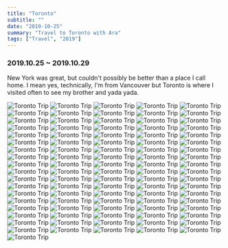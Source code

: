 ```yaml
---
title: "Toronto"
subtitle: ""
date: "2019-10-25"
summary: "Travel to Toronto with Ara"
tags: ["Travel", "2019"]
---
```


### 2019.10.25 ~ 2019.10.29

New York was great, but couldn't possibly be better than a place I call home.
I mean yes, technically, I'm from Vancouver but Toronto is where I visited often to see my brother and yada yada.

<Image
  width={1080}
  height={1440}
  src="/images/personal/2019-oct-toronto/1.jpg"
  alt="Toronto Trip"
/>
<Image
  width={1080}
  height={1440}
  src="/images/personal/2019-oct-toronto/2.jpg"
  alt="Toronto Trip"
/>
<Image
  width={1080}
  height={1440}
  src="/images/personal/2019-oct-toronto/3.jpg"
  alt="Toronto Trip"
/>
<Image
  width={1080}
  height={1440}
  src="/images/personal/2019-oct-toronto/4.jpg"
  alt="Toronto Trip"
/>
<Image
  width={1080}
  height={1440}
  src="/images/personal/2019-oct-toronto/5.jpg"
  alt="Toronto Trip"
/>
<Image
  width={1080}
  height={1440}
  src="/images/personal/2019-oct-toronto/6.jpg"
  alt="Toronto Trip"
/>
<Image
  width={1080}
  height={1440}
  src="/images/personal/2019-oct-toronto/7.jpeg"
  alt="Toronto Trip"
/>
<Image
  width={1080}
  height={1440}
  src="/images/personal/2019-oct-toronto/8.jpg"
  alt="Toronto Trip"
/>
<Image
  width={1080}
  height={1440}
  src="/images/personal/2019-oct-toronto/9.jpg"
  alt="Toronto Trip"
/>
<Image
  width={1080}
  height={1440}
  src="/images/personal/2019-oct-toronto/10.jpg"
  alt="Toronto Trip"
/>
<Image
  width={1080}
  height={1440}
  src="/images/personal/2019-oct-toronto/11.jpg"
  alt="Toronto Trip"
/>
<Image
  width={1080}
  height={1440}
  src="/images/personal/2019-oct-toronto/12.jpg"
  alt="Toronto Trip"
/>
<Image
  width={1080}
  height={1440}
  src="/images/personal/2019-oct-toronto/13.jpg"
  alt="Toronto Trip"
/>
<Image
  width={1080}
  height={1440}
  src="/images/personal/2019-oct-toronto/14.jpg"
  alt="Toronto Trip"
/>
<Image
  width={1080}
  height={1440}
  src="/images/personal/2019-oct-toronto/15.jpg"
  alt="Toronto Trip"
/>
<Image
  width={1080}
  height={1440}
  src="/images/personal/2019-oct-toronto/16.jpg"
  alt="Toronto Trip"
/>
<Image
  width={1080}
  height={1440}
  src="/images/personal/2019-oct-toronto/17.jpg"
  alt="Toronto Trip"
/>
<Image
  width={1080}
  height={1440}
  src="/images/personal/2019-oct-toronto/18.jpg"
  alt="Toronto Trip"
/>
<Image
  width={1080}
  height={1440}
  src="/images/personal/2019-oct-toronto/19.jpg"
  alt="Toronto Trip"
/>
<Image
  width={1080}
  height={1440}
  src="/images/personal/2019-oct-toronto/20.jpg"
  alt="Toronto Trip"
/>
<Image
  width={1080}
  height={1440}
  src="/images/personal/2019-oct-toronto/21.jpg"
  alt="Toronto Trip"
/>
<Image
  width={1080}
  height={1440}
  src="/images/personal/2019-oct-toronto/22.jpg"
  alt="Toronto Trip"
/>
<Image
  width={1080}
  height={1440}
  src="/images/personal/2019-oct-toronto/23.jpg"
  alt="Toronto Trip"
/>
<Image
  width={1080}
  height={1440}
  src="/images/personal/2019-oct-toronto/24.jpg"
  alt="Toronto Trip"
/>
<Image
  width={1080}
  height={1440}
  src="/images/personal/2019-oct-toronto/25.jpg"
  alt="Toronto Trip"
/>
<Image
  width={1080}
  height={1440}
  src="/images/personal/2019-oct-toronto/26.jpg"
  alt="Toronto Trip"
/>
<Image
  width={1080}
  height={1440}
  src="/images/personal/2019-oct-toronto/27.jpg"
  alt="Toronto Trip"
/>
<Image
  width={1080}
  height={1440}
  src="/images/personal/2019-oct-toronto/28.jpg"
  alt="Toronto Trip"
/>
<Image
  width={1080}
  height={1440}
  src="/images/personal/2019-oct-toronto/29.jpg"
  alt="Toronto Trip"
/>
<Image
  width={1080}
  height={1440}
  src="/images/personal/2019-oct-toronto/30.jpg"
  alt="Toronto Trip"
/>
<Image
  width={1080}
  height={1440}
  src="/images/personal/2019-oct-toronto/31.jpg"
  alt="Toronto Trip"
/>
<Image
  width={1080}
  height={1440}
  src="/images/personal/2019-oct-toronto/32.jpg"
  alt="Toronto Trip"
/>
<Image
  width={1080}
  height={1440}
  src="/images/personal/2019-oct-toronto/33.jpg"
  alt="Toronto Trip"
/>
<Image
  width={1080}
  height={1440}
  src="/images/personal/2019-oct-toronto/34.jpg"
  alt="Toronto Trip"
/>
<Image
  width={1080}
  height={1440}
  src="/images/personal/2019-oct-toronto/35.jpg"
  alt="Toronto Trip"
/>
<Image
  width={1080}
  height={1440}
  src="/images/personal/2019-oct-toronto/36.jpg"
  alt="Toronto Trip"
/>
<Image
  width={1080}
  height={1440}
  src="/images/personal/2019-oct-toronto/37.jpg"
  alt="Toronto Trip"
/>
<Image
  width={1080}
  height={1440}
  src="/images/personal/2019-oct-toronto/38.jpg"
  alt="Toronto Trip"
/>
<Image
  width={1080}
  height={1440}
  src="/images/personal/2019-oct-toronto/39.jpg"
  alt="Toronto Trip"
/>
<Image
  width={1080}
  height={1440}
  src="/images/personal/2019-oct-toronto/40.jpg"
  alt="Toronto Trip"
/>
<Image
  width={1080}
  height={1440}
  src="/images/personal/2019-oct-toronto/41.jpg"
  alt="Toronto Trip"
/>
<Image
  width={1080}
  height={1440}
  src="/images/personal/2019-oct-toronto/42.jpg"
  alt="Toronto Trip"
/>
<Image
  width={1080}
  height={1440}
  src="/images/personal/2019-oct-toronto/43.jpg"
  alt="Toronto Trip"
/>
<Image
  width={1080}
  height={1440}
  src="/images/personal/2019-oct-toronto/44.jpg"
  alt="Toronto Trip"
/>
<Image
  width={1080}
  height={1440}
  src="/images/personal/2019-oct-toronto/45.jpg"
  alt="Toronto Trip"
/>
<Image
  width={1080}
  height={1440}
  src="/images/personal/2019-oct-toronto/46.jpg"
  alt="Toronto Trip"
/>
<Image
  width={1080}
  height={1440}
  src="/images/personal/2019-oct-toronto/47.jpg"
  alt="Toronto Trip"
/>
<Image
  width={1080}
  height={1440}
  src="/images/personal/2019-oct-toronto/48.jpg"
  alt="Toronto Trip"
/>
<Image
  width={1080}
  height={1440}
  src="/images/personal/2019-oct-toronto/49.jpg"
  alt="Toronto Trip"
/>
<Image
  width={1080}
  height={1440}
  src="/images/personal/2019-oct-toronto/50.jpg"
  alt="Toronto Trip"
/>
<Image
  width={1080}
  height={1440}
  src="/images/personal/2019-oct-toronto/51.jpg"
  alt="Toronto Trip"
/>
<Image
  width={1080}
  height={1440}
  src="/images/personal/2019-oct-toronto/52.jpg"
  alt="Toronto Trip"
/>
<Image
  width={1080}
  height={1440}
  src="/images/personal/2019-oct-toronto/53.jpg"
  alt="Toronto Trip"
/>
<Image
  width={1080}
  height={1440}
  src="/images/personal/2019-oct-toronto/54.jpg"
  alt="Toronto Trip"
/>
<Image
  width={1080}
  height={1440}
  src="/images/personal/2019-oct-toronto/55.jpg"
  alt="Toronto Trip"
/>
<Image
  width={1080}
  height={1440}
  src="/images/personal/2019-oct-toronto/56.jpg"
  alt="Toronto Trip"
/>
<Image
  width={1080}
  height={1440}
  src="/images/personal/2019-oct-toronto/57.jpg"
  alt="Toronto Trip"
/>
<Image
  width={1080}
  height={1440}
  src="/images/personal/2019-oct-toronto/58.jpg"
  alt="Toronto Trip"
/>
<Image
  width={1080}
  height={1440}
  src="/images/personal/2019-oct-toronto/59.jpg"
  alt="Toronto Trip"
/>
<Image
  width={1080}
  height={1440}
  src="/images/personal/2019-oct-toronto/60.jpg"
  alt="Toronto Trip"
/>
<Image
  width={1080}
  height={1440}
  src="/images/personal/2019-oct-toronto/61.jpg"
  alt="Toronto Trip"
/>
<Image
  width={1080}
  height={1440}
  src="/images/personal/2019-oct-toronto/62.jpg"
  alt="Toronto Trip"
/>
<Image
  width={1080}
  height={1440}
  src="/images/personal/2019-oct-toronto/63.jpg"
  alt="Toronto Trip"
/>
<Image
  width={1080}
  height={1440}
  src="/images/personal/2019-oct-toronto/64.jpg"
  alt="Toronto Trip"
/>
<Image
  width={1080}
  height={1440}
  src="/images/personal/2019-oct-toronto/65.jpg"
  alt="Toronto Trip"
/>
<Image
  width={1080}
  height={1440}
  src="/images/personal/2019-oct-toronto/66.jpg"
  alt="Toronto Trip"
/>
<Image
  width={1080}
  height={1440}
  src="/images/personal/2019-oct-toronto/67.jpg"
  alt="Toronto Trip"
/>
<Image
  width={1080}
  height={1440}
  src="/images/personal/2019-oct-toronto/68.jpg"
  alt="Toronto Trip"
/>
<Image
  width={1080}
  height={1440}
  src="/images/personal/2019-oct-toronto/69.jpg"
  alt="Toronto Trip"
/>
<Image
  width={1080}
  height={1440}
  src="/images/personal/2019-oct-toronto/70.jpg"
  alt="Toronto Trip"
/>
<Image
  width={1080}
  height={1440}
  src="/images/personal/2019-oct-toronto/71.jpg"
  alt="Toronto Trip"
/>
<Image
  width={1080}
  height={1440}
  src="/images/personal/2019-oct-toronto/72.jpg"
  alt="Toronto Trip"
/>
<Image
  width={1080}
  height={1440}
  src="/images/personal/2019-oct-toronto/73.jpg"
  alt="Toronto Trip"
/>
<Image
  width={1080}
  height={1440}
  src="/images/personal/2019-oct-toronto/74.jpg"
  alt="Toronto Trip"
/>
<Image
  width={1080}
  height={1440}
  src="/images/personal/2019-oct-toronto/75.jpeg"
  alt="Toronto Trip"
/>
<Image
  width={1080}
  height={1440}
  src="/images/personal/2019-oct-toronto/76.jpg"
  alt="Toronto Trip"
/>
<Image
  width={1080}
  height={1440}
  src="/images/personal/2019-oct-toronto/77.jpg"
  alt="Toronto Trip"
/>
<Image
  width={1080}
  height={1440}
  src="/images/personal/2019-oct-toronto/78.jpg"
  alt="Toronto Trip"
/>
<Image
  width={1080}
  height={1440}
  src="/images/personal/2019-oct-toronto/79.jpg"
  alt="Toronto Trip"
/>
<Image
  width={1080}
  height={1440}
  src="/images/personal/2019-oct-toronto/80.jpg"
  alt="Toronto Trip"
/>
<Image
  width={1080}
  height={1440}
  src="/images/personal/2019-oct-toronto/81.jpg"
  alt="Toronto Trip"
/>
<Image
  width={1080}
  height={1440}
  src="/images/personal/2019-oct-toronto/82.jpg"
  alt="Toronto Trip"
/>
<Image
  width={1080}
  height={1440}
  src="/images/personal/2019-oct-toronto/83.jpg"
  alt="Toronto Trip"
/>
<Image
  width={1080}
  height={1440}
  src="/images/personal/2019-oct-toronto/84.jpg"
  alt="Toronto Trip"
/>
<Image
  width={1080}
  height={1440}
  src="/images/personal/2019-oct-toronto/85.jpg"
  alt="Toronto Trip"
/>
<Image
  width={1080}
  height={1440}
  src="/images/personal/2019-oct-toronto/86.jpg"
  alt="Toronto Trip"
/>
<Image
  width={1080}
  height={1440}
  src="/images/personal/2019-oct-toronto/87.jpg"
  alt="Toronto Trip"
/>
<Image
  width={1080}
  height={1440}
  src="/images/personal/2019-oct-toronto/88.jpg"
  alt="Toronto Trip"
/>
<Image
  width={1080}
  height={1440}
  src="/images/personal/2019-oct-toronto/89.jpg"
  alt="Toronto Trip"
/>
<Image
  width={1080}
  height={1440}
  src="/images/personal/2019-oct-toronto/90.jpg"
  alt="Toronto Trip"
/>
<Image
  width={1080}
  height={1440}
  src="/images/personal/2019-oct-toronto/91.jpg"
  alt="Toronto Trip"
/>
